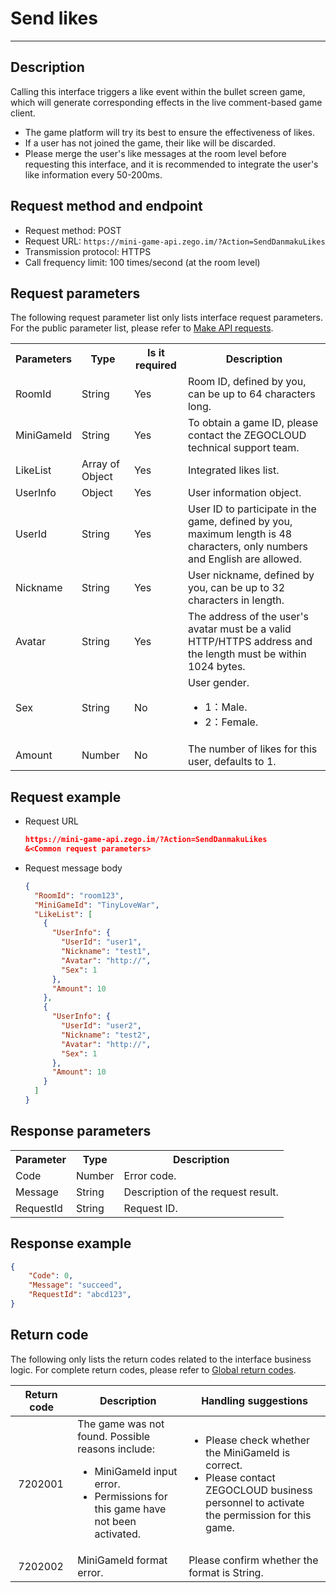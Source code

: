 # Send likes 

- - -

## Description

Calling this interface triggers a like event within the bullet screen game, which will generate corresponding effects in the live comment-based game client.

<Note title="Note">

- The game platform will try its best to ensure the effectiveness of likes.
- If a user has not joined the game, their like will be discarded.
- Please merge the user's like messages at the room level before requesting this interface, and it is recommended to integrate the user's like information every 50-200ms.
</Note>

## Request method and endpoint

- Request method: POST
- Request URL: `https://mini-game-api.zego.im/?Action=SendDanmakuLikes`
- Transmission protocol: HTTPS
- Call frequency limit: 100 times/second (at the room level)

## Request parameters

The following request parameter list only lists interface request parameters. For the public parameter list, please refer to [Make API requests](../Making%20API%20Requests.mdx).

<table class="collapsible-table" >
  
<tbody><tr data-row-level="1">
<th>Parameters</th>
<th>Type</th>
<th>Is it required</th>
<th>Description</th>
</tr>
<tr data-row-level="2">
<td>RoomId</td>
<td>String</td>
<td>Yes</td>
<td>Room ID, defined by you, can be up to 64 characters long.</td>
</tr>
<tr data-row-level="3">
<td>MiniGameId</td>
<td>String</td>
<td>Yes</td>
<td>To obtain a game ID, please contact the ZEGOCLOUD technical support team.</td>
</tr>
<tr data-row-level="4" data-row-child="true">
<td>LikeList</td>
<td>Array of Object</td>
<td>Yes</td>
<td>Integrated likes list.</td>
</tr>
<tr data-row-level="4-1" data-row-child="true">
<td>UserInfo</td>
<td>Object</td>
<td>Yes</td>
<td>User information object.</td>
</tr>
<tr data-row-level="4-1-1">
<td>UserId</td>
<td>String</td>
<td>Yes</td>
<td>User ID to participate in the game, defined by you, maximum length is 48 characters, only numbers and English are allowed.</td>
</tr>
<tr data-row-level="4-1-2">
<td>Nickname</td>
<td>String</td>
<td>Yes</td>
<td>User nickname, defined by you, can be up to 32 characters in length.</td>
</tr>
<tr data-row-level="4-1-3">
<td>Avatar</td>
<td>String</td>
<td>Yes</td>
<td>The address of the user's avatar must be a valid HTTP/HTTPS address and the length must be within 1024 bytes.</td>
</tr>
<tr data-row-level="4-1-4">
<td>Sex</td>
<td>String</td>
<td>No</td>
<td>User gender.<ul><li>1：Male.</li><li>2：Female.</li></ul></td>
</tr>
<tr data-row-level="4-2">
<td>Amount</td>
<td>Number</td>
<td>No</td>
<td>The number of likes for this user, defaults to 1.</td>
</tr>
</tbody></table>

## Request example

- Request URL
  
    ```json
    https://mini-game-api.zego.im/?Action=SendDanmakuLikes
    &<Common request parameters>
    ```

- Request message body
  
    ```json
    {
      "RoomId": "room123",
      "MiniGameId": "TinyLoveWar",
      "LikeList": [
        {
          "UserInfo": {
            "UserId": "user1",
            "Nickname": "test1",
            "Avatar": "http://",
            "Sex": 1
          },
          "Amount": 10
        },
        {
          "UserInfo": {
            "UserId": "user2",
            "Nickname": "test2",
            "Avatar": "http://",
            "Sex": 1
          },
          "Amount": 10
        }
      ]
    }
    ```

## Response parameters

<table>
  
<tbody><tr data-row-level="1">
<th>Parameter</th>
<th>Type</th>
<th>Description</th>
</tr>
<tr data-row-level="2">
<td>Code</td>
<td>Number</td>
<td>Error code.</td>
</tr>
<tr data-row-level="3">
<td>Message</td>
<td>String</td>
<td>Description of the request result.</td>
</tr>
<tr data-row-level="4">
<td>RequestId</td>
<td>String</td>
<td>Request ID. </td>
</tr>
</tbody></table>

## Response example
```json
{
    "Code": 0,
    "Message": "succeed",
    "RequestId": "abcd123",
}
```

## Return code

The following only lists the return codes related to the interface business logic. For complete return codes, please refer to [Global return codes](../Return%20Codes.mdx).

| Return code | Description | Handling suggestions |
| -- | -- | -- |
| 7202001 |  The game was not found. Possible reasons include:<ul><li>MiniGameId input error.</li><li>Permissions for this game have not been activated.</li></ul> | <ul><li>Please check whether the MiniGameId is correct.</li><li>Please contact ZEGOCLOUD business personnel to activate the permission for this game.</li></ul> |
| 7202002 |  MiniGameId format error. | Please confirm whether the format is String. |
